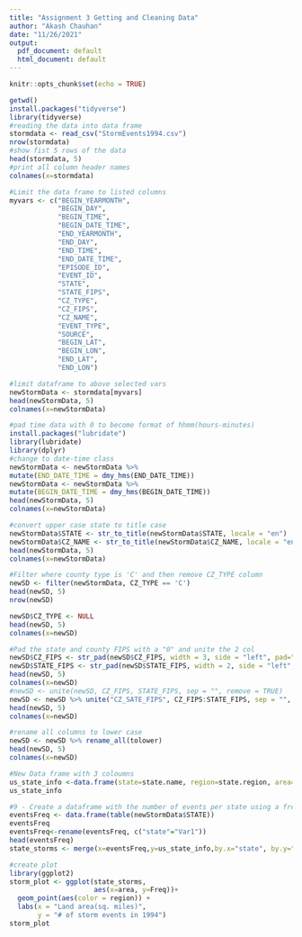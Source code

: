 ```yaml
---
title: "Assignment 3 Getting and Cleaning Data"
author: "Akash Chauhan"
date: "11/26/2021"
output:
  pdf_document: default
  html_document: default
---
```


```r
knitr::opts_chunk$set(echo = TRUE)
```

```r
getwd()
install.packages("tidyverse")
library(tidyverse)
#reading the data into data frame 
stormdata <- read_csv("StormEvents1994.csv")
nrow(stormdata)
#show fist 5 rows of the data 
head(stormdata, 5)
#print all column header names
colnames(x=stormdata)
```

```r
#Limit the data frame to listed columns
myvars <- c("BEGIN_YEARMONTH",
            "BEGIN_DAY",
            "BEGIN_TIME",
            "BEGIN_DATE_TIME",
            "END_YEARMONTH",
            "END_DAY",
            "END_TIME",
            "END_DATE_TIME",
            "EPISODE_ID",
            "EVENT_ID",
            "STATE",
            "STATE_FIPS",
            "CZ_TYPE",
            "CZ_FIPS",
            "CZ_NAME",
            "EVENT_TYPE",
            "SOURCE",
            "BEGIN_LAT",
            "BEGIN_LON",
            "END_LAT",
            "END_LON")

#limit dataframe to above selected vars
newStormData <- stormdata[myvars]
head(newStormData, 5)
colnames(x=newStormData)
```


```r
#pad time data with 0 to become format of hhmm(hours-minutes)
install.packages("lubridate")
library(lubridate)
library(dplyr)
#change to date-time class
newStormData <- newStormData %>%
mutate(END_DATE_TIME = dmy_hms(END_DATE_TIME))
newStormData <- newStormData %>%
mutate(BEGIN_DATE_TIME = dmy_hms(BEGIN_DATE_TIME))
head(newStormData, 5)
colnames(x=newStormData)
```

```r
#convert upper case state to title case
newStormData$STATE <- str_to_title(newStormData$STATE, locale = "en")
newStormData$CZ_NAME <- str_to_title(newStormData$CZ_NAME, locale = "en")
head(newStormData, 5)
colnames(x=newStormData)
```

```r
#Filter where county type is 'C' and then remove CZ_TYPE column
newSD <- filter(newStormData, CZ_TYPE == 'C')
head(newSD, 5)
nrow(newSD)

newSD$CZ_TYPE <- NULL
head(newSD, 5)
colnames(x=newSD)
```


```r
#Pad the state and county FIPS with a "0" and unite the 2 col
newSD$CZ_FIPS <- str_pad(newSD$CZ_FIPS, width = 3, side = "left", pad="0")
newSD$STATE_FIPS <- str_pad(newSD$STATE_FIPS, width = 2, side = "left", pad="0")
head(newSD, 5)
colnames(x=newSD)
#newSD <- unite(newSD, CZ_FIPS, STATE_FIPS, sep = "", remove = TRUE)
newSD <- newSD %>% unite("CZ_SATE_FIPS", CZ_FIPS:STATE_FIPS, sep = "", remove = TRUE)
head(newSD, 5)
colnames(x=newSD)
```

```r
#rename all columns to lower case
newSD <- newSD %>% rename_all(tolower)
head(newSD, 5)
colnames(x=newSD)

```
```r
#New Data frame with 3 coloumns
us_state_info <-data.frame(state=state.name, region=state.region, area=state.area)
us_state_info
```


```r
#9 - Create a dataframe with the number of events per state using a frequency table
eventsFreq <- data.frame(table(newStormData$STATE))
eventsFreq
eventsFreq<-rename(eventsFreq, c("state"="Var1"))
head(eventsFreq)
state_storms <- merge(x=eventsFreq,y=us_state_info,by.x="state", by.y="state")


```


```r
#create plot
library(ggplot2)
storm_plot <- ggplot(state_storms,
                     aes(x=area, y=Freq))+
  geom_point(aes(color = region)) +
  labs(x = "Land area(sq. miles)",
       y = "# of storm events in 1994")
storm_plot
```

